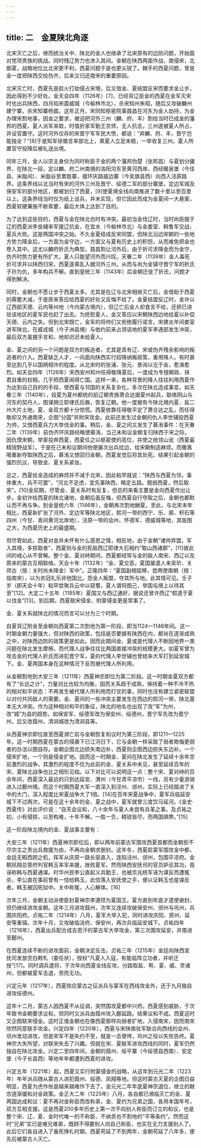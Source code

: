 ```yaml
---
---
---
```

title: 二　金夏陕北角逐
---




北宋灭亡之后，继而统治关中、陕北的金人也继承了北宋原有的边防问题，开始面对党项贵族的挑战。同时残辽势力也渗入其间。金朝在陕西两面作战，南侵宋，北御夏，战略地位比北宋更不利，西夏问题于是也更尖锐了。棘手的西夏问题，曾是金一度把陕西交给伪齐，后来又归还南宋的重要原因。

北宋灭亡时，西夏先是趁火打劫侵占宋境，后又借金、夏结盟反宋而要求金让步，因此得到不少好处。金天会四年（1126年）[7]，已经背辽臣金的西夏在金军灭宋时也出兵陕西，四月陷宋震威城（今榆林市北），杀宋知州朱昭，随后又攻破麟州建宁寨，杀宋知寨杨震。这年正月，宋同知枢密院事聂昌在河东为金人劫持，为金办理宋割地事，因金之要求，被迫把河外三州（麟、府、丰）割给当时已成金的藩邦的西夏。夏人派军来取，时值折家军勤王京师，无人抗击，三州遂被夏人所占，并设官置守。这时河外仅存的宋晋宁军军民大愤，都说：“弃麟、府、丰，晋宁岂能独全？”[8]于是知军徐徽言率部北上，乘夏人立足未稳，一举收复三州。夏人所置官守投降后被礼送出境。

同年三月，金人以宗主身份为同时称臣于金的两个藩邦伪楚（张邦昌）与夏划分疆界，在陕北一段，定以麟、府二州南境的洛阳沟东至黄河西岸、西经暖泉堡（今佳县、米脂间）、米脂谷至累胜寨，接环庆路威边寨（今吴旗县西）向西入泾原路界。这条界线以北当时有宋的河外三州及晋宁、绥德二军的部分寨堡，定边军城及保安军的部分地区，都被划归了西夏，[9]使夏境全线向南推进了数十里以至百里以上。这条界线当时仅为纸上谈兵，并未实现，但它因此而成为金夏间一大悬案，西夏软硬兼施不断索要，最后大体上达到了目的。

为了达到这些目的，西夏与金在陕北也时有冲突。最初当金伐辽时，当时尚臣服于辽的西夏派李良辅率军援辽抗金，在宜水（今榆林市北）与金娄室、斡鲁军交战，夏兵大败。这是两国冲突之始。不久金夏结成反宋同盟，但陕北沿边宋朝的一些地方势力降金后，一方面为金守边，一方面又与夏有历史上的积怨，从而难免把金也卷入其中。这尤以麟府折氏为典型。聂昌割让河外后，由于折可求降金而为金守，伪齐时势力更有所扩大，夏人只能望河外而兴叹。天眷二年（1139年）金人毒死折可求并以陕西归宋，西夏遂乘乱入据河外三州。从而与尚为金镇守晋宁军的折氏子孙为仇，多年构兵不解。直到皇统三年（1143年）后金朝迁徙了折氏，问题才得到解决。

同时，金朝也不愿让步于西夏太多。尤其是在辽与北宋相继灭亡后，金借助于西夏的需要大减，于是原来答应给西夏的好处又反悔不给了。金夏结盟反辽时，金许以辽西部天德、云内等州地（今内蒙古境内），但辽亡后金人却食言不给，还把已进驻该地区的夏军民也赶了出去。为抚慰夏人，金又答应以宋朝陕西边地给夏以补偿天德、云内之失。但到北宋既亡，金军的将帅们又拒绝履行诺言。宋建炎年间娄室进军陕北，在威戎城（今子洲县境）与依约前来占领该地的夏军李遇部发生冲突，最后双方虽握手言和，地却迟迟未给夏人。

金、夏之间的另一个问题是双方的叛逃者，尤其是具有辽、宋或伪齐残余影响的叛逃者的介入。西夏缺乏人才，一向面向陕西实行招降纳叛政策，重用降人，有时甚至达到几乎以国柄相许的程度。从北宋时的张浦、张元、景询以讫于金，愈演愈烈。如天会四年（1126年）宋西安州知州任得敬降夏后，一度成为专擅朝政、挟君自重的权相，几乎把西夏闹得亡国。这样一来，各种背景的降人往往利用西夏作为达到自己目的的手段，使西夏与邻国的关系复杂化，多次在陕北造成事变。如天眷三年（1140年），投夏为夏州都统的前辽朝贵族萧合达据夏州起兵，联络阴山与河东的契丹人，图谋拥立耶律氏后裔，恢复辽朝。他一度据有今陕北境内夏、盐二州大片土地，夏、金双方都十分惊慌。西夏依靠任得敬平定了萧合达之乱，而任得敬却又外通南宋，企图“分国”并附宋攻金。此前还发生过金朝的仇人李世辅投西夏为帅，又借西夏兵力大举伐金的事。稍后，金、夏之间又发生了慕洧事件：在天眷二年（1139年）前伪齐环庆路经略使慕洧，当己未和议金朝复归陕西于宋之际，因仇恨宋朝，举家投奔西夏，西夏任之以枢密使的高位，并使之统领山讹（西夏最精锐野战军）。于是在己未和议期间他便屡次出兵扰边，给宋朝制造麻烦。而撒离喝重新夺取陕西之后，慕洧又想回归金朝，西夏发觉后将其处死。结果引起金朝的强烈抗议，导致金、夏关系紧张。

总之，西夏给金造成的麻烦并不减于北宋，因此粘罕就说：“陕西与西夏为邻，事体重大，兵不可罢”，“河北不足虑，宜先事陕西，略定五路。既弱西夏，然后取宋”。[10]金前期，尽管金、夏关系时有反复，但总的来看主要是金向西夏作出让步。金初许给西夏的陕北诸地，金朝后虽反悔，但西夏自行夺取之后，金朝也都默认而不再与争。到金皇统六年（1146年），金朝再次割地酬夏。至此，与北宋末年相比，西夏新扩张了河外、定边军等陕北地区，熙河一带的西宁、乐、廓、积石等四州（今甘、青间黄河北岸地），泾原一带的会州、怀德军、德威城等地，其版图之大，为西夏历史上的最盛期。

但尽管如此，西夏对金并未怀有什么感恩之情，相反地，由于金朝“诸帅弃盟，军入其境，多掠取者”，西夏则与金的死敌西辽耶律大石相约“取山西诸郡”，[11]彼此间的戒心从不曾解。整个金、夏对峙期间，西夏都经常与金的敌人南宋、西辽以及原来的蒙古互相联络。天会十年（1132年）“金、夏交恶，夏国屡遣人来吴玠、关师古（按：关时尚未降金）军中”。正隆四年：“夏国副相屈移，尝两使南朝（按：指南宋），以为衣冠礼乐非他国比。怨金人叛盟，夺其所与地。此其情可见。壬子岁（即天会十年）粘罕尝聚兵云中以窥蜀，夏人谓将图己，举国屯境上以待其至”[12]。大定二十五年（1185年）夏国又与西辽通好，据说还曾许西辽“假道于夏以伐金”[13]。到后期，西夏联宋侵金、附蒙侵金更是常事了。

金、夏关系就陕北的情况而言可以分为三个时期。

自夏背辽附金至金朝向西夏第二次割地为第一阶段，即当1124—1146年间。这一时期金朝力量强大，但对陕西的政策，包括是否要据有陕西在内，都尚在逐渐成熟之中，对陕西边防的政策更是如此。因而此期间金、夏或是代理人不断因地界一类问题在陕北发生摩擦。而代理人战争往往比两国直接冲突的规模更大。如夏军曾为攻击金的代理人折氏而进犯晋宁军，夏的代理人李世辅也曾统率大军打到延安城下。金、夏两国本身在这种情况下反而被代理人所利用。

从金朝割地到大安三年（1211年）西夏神宗即位为第二阶段。这一时期金夏双方都有了“长远之计”，力量对比也较为均衡，因而关系趋于成熟，保持着一种不冷不热的相对和平状态：不再发生被代理人所利用而打仗的事，同时也没有建立紧密联盟以对付共同敌人的需要。金、夏间的一些冲突主要发生在西边的熙河一带，陕北基本无大冲突。作为这种相对和平的象征，陕北的地名也出现了改“军”为州，改“城”为县的趋势。如保安军、绥德军改为保安州、绥德州，晋宁军先改为晋宁州，后又改葭州，清涧城改为清涧县等。

从西夏神宗即位直至西夏濒亡前与金朝恢复和议时为第三阶段，即1211—1225年。这一时期西夏在蒙古的侵袭下已江河日下，它与金朝一样采取了弱者欺侮更弱者的办法以图自存。金朝企图北边损失南边补，西夏则企图西边损失东边补。一个侵宋扩地，一个则是侵金扩地。因而这一时期金、夏间在陕北发生了延续十余年空前激烈的战争。其激烈的程度不仅为此前的金、夏关系中未见，甚至延续百年的宋、夏陕北战争也比之相形见绌。以下对比可以说明这一点：整个宋、夏对峙的百余年间，西夏深入最远的只到达延安、渭州（今甘肃平凉市）一线，另有少量游骑进入过鄜州境。而这个时期西夏大军一直深入到泾州、邠州，实际上已经踏进了关中的大门，深入程度比宋夏战争大了1倍。[14]在百年宋夏战争中，夏军兵临延安城下不过两次，可是在这十余年的金、夏之战中，夏军就曾三度饮马延河。《金史·西夏传》对此评价说：“自天会议和，八十余年与夏人未尝有兵革之事。及贞祐之初，小有侵掠，以至构难，十年不解。一胜一负，精锐皆尽，而两国俱弊。”[15]

这一阶段陕北境内的金、夏战事主要有：

大安三年（1211年）西夏神宗即位后，即以两年前蒙古军围攻西夏首都而金朝拒不尽宗主之责出兵救援为由，不再向金朝求册封。这年冬，西夏趁蒙军围攻金中都，金廷无暇西顾之机，挥军从庆原一路长驱直入，连陷泾州、邠州，包围平凉府。金朝凤翔总管府判官韩玉率军来援，挫败夏军。然而陕西安抚司的官员妒忌其功，竟诬称韩与西夏通谋。时华州民李公直起义兵勤王，也被京兆统军诬为谋反而遭冤杀，李公直在事前曾有一信给韩玉，此信落入安抚使之手，便以证韩玉也是谋反者。韩玉被囚死狱中。关中称冤，人心解体。[16]

次年三月，金朝主动派使臣封夏神宗李遵顼为夏国王。夏方直到年底才遣使谢封，但仍继续进攻金朝。这年三月进攻葭州，次年又连续攻破保安州、邠州与巩州，兵围庆阳府。贞祐二年（1214年）八月，夏军大举入犯，同时进攻庆阳、原州、延安等重镇。次年十月，又攻破临洮府、保安州，再次兵临延安城下。贞祐四年（1216年），西夏出兵配合成吉思汗的蒙古军大举攻金，第三次围攻延安，并南进至鄜州。

在西夏连续不断的进攻面前，金朝决定反击。贞祐三年（1215年）金廷向陕西宣抚司发放空白敕札（委任状），授权“凡夏人入寇，有能临阵立功者，并听迁授”[17]。同时调兵遣将，于次年向西夏全线反攻，分路取盐、宥、夏、威、灵诸州，但都被夏军击退，劳而无功。

兴定元年（1217年），西夏除应蒙古之征派兵与蒙军在西线攻金外，还于九月独自进攻绥德州。

这年十二月，蒙古人因西夏不从征调，突然围攻夏都中兴府。西夏感到威胁，于次年致书金朝要求议和，但同时又派兵由葭州攻入鄜延路。结果议和不成。西夏这时又企图联宋侵金。这时正值金朝也在像西夏那样向弱者扩地，入侵南宋，因而南宋欣然同意联手攻金。兴定四年（1220年），西夏与宋陕南驻军联合向西线的会州、巩州发动进攻，但是宋军不是失约不至，就是一击便垮，巩州之役以失败告终。夏神宗大失所望，对联宋失去了兴趣。但就在宋、夏联军进攻西线的同时，夏军仍然独自在陕北攻金。兴定二至四年间，金朝的葭州、绥平寨（今绥德县西南）、安定堡（今子长县西）等地年年都遭到西夏的进攻。

兴定五年（1221年）起，西夏又实行附蒙侵金的战略，从这年到元光二年（1223年）年年派兵随从蒙古人进犯葭州、绥德、凤翔等地。但这时蒙古灭夏的企图日益明显，西夏为虎作伥是越来越难作下去了。金元光二年年底夏神宗退位，继立的献宗逐渐缓和对金政策。金正大二年（1225年）八月，各自都已濒临灭亡的金、夏两国达成和议：夏不再对金称臣而改称弟，金、夏约为兄弟之国，各用本国年号，双方互相支援。这是西夏200多年历史上第一次不向别人称臣而订立的和议，也是整个宋、辽、夏、金时代唯一的不称臣、不纳贡也不割地的“平等条约”。然而这时“兄弟”实已是难兄难弟，既顾不得要别人向自己称臣，也实在无力支援别人了。此后它们各自进入了垂死挣扎时期，西夏苟延了不到两年，金朝苟延了八年多，便先后被蒙古人灭亡。